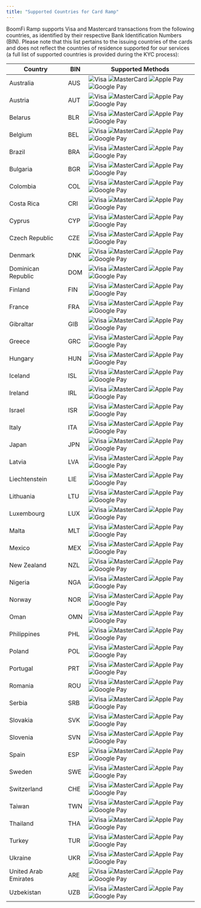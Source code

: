 ```yaml
---
title: "Supported Countries for Card Ramp"
---
```


BoomFi Ramp supports Visa and Mastercard transactions from the following countries, as identified by their respective Bank Identification Numbers (BIN). Please note that this list pertains to the issuing countries of the cards and does not reflect the countries of residence supported for our services (a full list of supported countries is provided during the KYC process):

| Country              | BIN | Supported Methods                                                                                                                                                                                                                                                                                                                                                                                                  |
| -------------------- | --- | ------------------------------------------------------------------------------------------------------------------------------------------------------------------------------------------------------------------------------------------------------------------------------------------------------------------------------------------------------------------------------------------------------------------ |
| Australia            | AUS | ![Visa](/media/docs/writechoiceorg/boomfi/main/media/card-logos/visa-logo.png "Visa") ![MasterCard](/media/docs/writechoiceorg/boomfi/main/media/card-logos/mastercard-logo.png "MasterCard") ![Apple Pay](/media/docs/writechoiceorg/boomfi/main/media/card-logos/apple-pay_logo.svg "Apple Pay") ![Google Pay](/media/docs/writechoiceorg/boomfi/main/media/card-logos/google-pay_logo.svg "Google Pay") |
| Austria              | AUT | ![Visa](/media/docs/writechoiceorg/boomfi/main/media/card-logos/visa-logo.png "Visa") ![MasterCard](/media/docs/writechoiceorg/boomfi/main/media/card-logos/mastercard-logo.png "MasterCard") ![Apple Pay](/media/docs/writechoiceorg/boomfi/main/media/card-logos/apple-pay_logo.svg "Apple Pay") ![Google Pay](/media/docs/writechoiceorg/boomfi/main/media/card-logos/google-pay_logo.svg "Google Pay") |
| Belarus              | BLR | ![Visa](/media/docs/writechoiceorg/boomfi/main/media/card-logos/visa-logo.png "Visa") ![MasterCard](/media/docs/writechoiceorg/boomfi/main/media/card-logos/mastercard-logo.png "MasterCard") ![Apple Pay](/media/docs/writechoiceorg/boomfi/main/media/card-logos/apple-pay_logo.svg "Apple Pay") ![Google Pay](/media/docs/writechoiceorg/boomfi/main/media/card-logos/google-pay_logo.svg "Google Pay") |
| Belgium              | BEL | ![Visa](/media/docs/writechoiceorg/boomfi/main/media/card-logos/visa-logo.png "Visa") ![MasterCard](/media/docs/writechoiceorg/boomfi/main/media/card-logos/mastercard-logo.png "MasterCard") ![Apple Pay](/media/docs/writechoiceorg/boomfi/main/media/card-logos/apple-pay_logo.svg "Apple Pay") ![Google Pay](/media/docs/writechoiceorg/boomfi/main/media/card-logos/google-pay_logo.svg "Google Pay") |
| Brazil               | BRA | ![Visa](/media/docs/writechoiceorg/boomfi/main/media/card-logos/visa-logo.png "Visa") ![MasterCard](/media/docs/writechoiceorg/boomfi/main/media/card-logos/mastercard-logo.png "MasterCard") ![Apple Pay](/media/docs/writechoiceorg/boomfi/main/media/card-logos/apple-pay_logo.svg "Apple Pay") ![Google Pay](/media/docs/writechoiceorg/boomfi/main/media/card-logos/google-pay_logo.svg "Google Pay") |
| Bulgaria             | BGR | ![Visa](/media/docs/writechoiceorg/boomfi/main/media/card-logos/visa-logo.png "Visa") ![MasterCard](/media/docs/writechoiceorg/boomfi/main/media/card-logos/mastercard-logo.png "MasterCard") ![Apple Pay](/media/docs/writechoiceorg/boomfi/main/media/card-logos/apple-pay_logo.svg "Apple Pay") ![Google Pay](/media/docs/writechoiceorg/boomfi/main/media/card-logos/google-pay_logo.svg "Google Pay") |
| Colombia             | COL | ![Visa](/media/docs/writechoiceorg/boomfi/main/media/card-logos/visa-logo.png "Visa") ![MasterCard](/media/docs/writechoiceorg/boomfi/main/media/card-logos/mastercard-logo.png "MasterCard") ![Apple Pay](/media/docs/writechoiceorg/boomfi/main/media/card-logos/apple-pay_logo.svg "Apple Pay") ![Google Pay](/media/docs/writechoiceorg/boomfi/main/media/card-logos/google-pay_logo.svg "Google Pay") |
| Costa Rica           | CRI | ![Visa](/media/docs/writechoiceorg/boomfi/main/media/card-logos/visa-logo.png "Visa") ![MasterCard](/media/docs/writechoiceorg/boomfi/main/media/card-logos/mastercard-logo.png "MasterCard") ![Apple Pay](/media/docs/writechoiceorg/boomfi/main/media/card-logos/apple-pay_logo.svg "Apple Pay") ![Google Pay](/media/docs/writechoiceorg/boomfi/main/media/card-logos/google-pay_logo.svg "Google Pay") |
| Cyprus               | CYP | ![Visa](/media/docs/writechoiceorg/boomfi/main/media/card-logos/visa-logo.png "Visa") ![MasterCard](/media/docs/writechoiceorg/boomfi/main/media/card-logos/mastercard-logo.png "MasterCard") ![Apple Pay](/media/docs/writechoiceorg/boomfi/main/media/card-logos/apple-pay_logo.svg "Apple Pay") ![Google Pay](/media/docs/writechoiceorg/boomfi/main/media/card-logos/google-pay_logo.svg "Google Pay") |
| Czech Republic       | CZE | ![Visa](/media/docs/writechoiceorg/boomfi/main/media/card-logos/visa-logo.png "Visa") ![MasterCard](/media/docs/writechoiceorg/boomfi/main/media/card-logos/mastercard-logo.png "MasterCard") ![Apple Pay](/media/docs/writechoiceorg/boomfi/main/media/card-logos/apple-pay_logo.svg "Apple Pay") ![Google Pay](/media/docs/writechoiceorg/boomfi/main/media/card-logos/google-pay_logo.svg "Google Pay") |
| Denmark              | DNK | ![Visa](/media/docs/writechoiceorg/boomfi/main/media/card-logos/visa-logo.png "Visa") ![MasterCard](/media/docs/writechoiceorg/boomfi/main/media/card-logos/mastercard-logo.png "MasterCard") ![Apple Pay](/media/docs/writechoiceorg/boomfi/main/media/card-logos/apple-pay_logo.svg "Apple Pay") ![Google Pay](/media/docs/writechoiceorg/boomfi/main/media/card-logos/google-pay_logo.svg "Google Pay") |
| Dominican Republic   | DOM | ![Visa](/media/docs/writechoiceorg/boomfi/main/media/card-logos/visa-logo.png "Visa") ![MasterCard](/media/docs/writechoiceorg/boomfi/main/media/card-logos/mastercard-logo.png "MasterCard") ![Apple Pay](/media/docs/writechoiceorg/boomfi/main/media/card-logos/apple-pay_logo.svg "Apple Pay") ![Google Pay](/media/docs/writechoiceorg/boomfi/main/media/card-logos/google-pay_logo.svg "Google Pay") |
| Finland              | FIN | ![Visa](/media/docs/writechoiceorg/boomfi/main/media/card-logos/visa-logo.png "Visa") ![MasterCard](/media/docs/writechoiceorg/boomfi/main/media/card-logos/mastercard-logo.png "MasterCard") ![Apple Pay](/media/docs/writechoiceorg/boomfi/main/media/card-logos/apple-pay_logo.svg "Apple Pay") ![Google Pay](/media/docs/writechoiceorg/boomfi/main/media/card-logos/google-pay_logo.svg "Google Pay") |
| France               | FRA | ![Visa](/media/docs/writechoiceorg/boomfi/main/media/card-logos/visa-logo.png "Visa") ![MasterCard](/media/docs/writechoiceorg/boomfi/main/media/card-logos/mastercard-logo.png "MasterCard") ![Apple Pay](/media/docs/writechoiceorg/boomfi/main/media/card-logos/apple-pay_logo.svg "Apple Pay") ![Google Pay](/media/docs/writechoiceorg/boomfi/main/media/card-logos/google-pay_logo.svg "Google Pay") |
| Gibraltar            | GIB | ![Visa](/media/docs/writechoiceorg/boomfi/main/media/card-logos/visa-logo.png "Visa") ![MasterCard](/media/docs/writechoiceorg/boomfi/main/media/card-logos/mastercard-logo.png "MasterCard") ![Apple Pay](/media/docs/writechoiceorg/boomfi/main/media/card-logos/apple-pay_logo.svg "Apple Pay") ![Google Pay](/media/docs/writechoiceorg/boomfi/main/media/card-logos/google-pay_logo.svg "Google Pay") |
| Greece               | GRC | ![Visa](/media/docs/writechoiceorg/boomfi/main/media/card-logos/visa-logo.png "Visa") ![MasterCard](/media/docs/writechoiceorg/boomfi/main/media/card-logos/mastercard-logo.png "MasterCard") ![Apple Pay](/media/docs/writechoiceorg/boomfi/main/media/card-logos/apple-pay_logo.svg "Apple Pay") ![Google Pay](/media/docs/writechoiceorg/boomfi/main/media/card-logos/google-pay_logo.svg "Google Pay") |
| Hungary              | HUN | ![Visa](/media/docs/writechoiceorg/boomfi/main/media/card-logos/visa-logo.png "Visa") ![MasterCard](/media/docs/writechoiceorg/boomfi/main/media/card-logos/mastercard-logo.png "MasterCard") ![Apple Pay](/media/docs/writechoiceorg/boomfi/main/media/card-logos/apple-pay_logo.svg "Apple Pay") ![Google Pay](/media/docs/writechoiceorg/boomfi/main/media/card-logos/google-pay_logo.svg "Google Pay") |
| Iceland              | ISL | ![Visa](/media/docs/writechoiceorg/boomfi/main/media/card-logos/visa-logo.png "Visa") ![MasterCard](/media/docs/writechoiceorg/boomfi/main/media/card-logos/mastercard-logo.png "MasterCard") ![Apple Pay](/media/docs/writechoiceorg/boomfi/main/media/card-logos/apple-pay_logo.svg "Apple Pay") ![Google Pay](/media/docs/writechoiceorg/boomfi/main/media/card-logos/google-pay_logo.svg "Google Pay") |
| Ireland              | IRL | ![Visa](/media/docs/writechoiceorg/boomfi/main/media/card-logos/visa-logo.png "Visa") ![MasterCard](/media/docs/writechoiceorg/boomfi/main/media/card-logos/mastercard-logo.png "MasterCard") ![Apple Pay](/media/docs/writechoiceorg/boomfi/main/media/card-logos/apple-pay_logo.svg "Apple Pay") ![Google Pay](/media/docs/writechoiceorg/boomfi/main/media/card-logos/google-pay_logo.svg "Google Pay") |
| Israel               | ISR | ![Visa](/media/docs/writechoiceorg/boomfi/main/media/card-logos/visa-logo.png "Visa") ![MasterCard](/media/docs/writechoiceorg/boomfi/main/media/card-logos/mastercard-logo.png "MasterCard") ![Apple Pay](/media/docs/writechoiceorg/boomfi/main/media/card-logos/apple-pay_logo.svg "Apple Pay") ![Google Pay](/media/docs/writechoiceorg/boomfi/main/media/card-logos/google-pay_logo.svg "Google Pay") |
| Italy                | ITA | ![Visa](/media/docs/writechoiceorg/boomfi/main/media/card-logos/visa-logo.png "Visa") ![MasterCard](/media/docs/writechoiceorg/boomfi/main/media/card-logos/mastercard-logo.png "MasterCard") ![Apple Pay](/media/docs/writechoiceorg/boomfi/main/media/card-logos/apple-pay_logo.svg "Apple Pay") ![Google Pay](/media/docs/writechoiceorg/boomfi/main/media/card-logos/google-pay_logo.svg "Google Pay") |
| Japan                | JPN | ![Visa](/media/docs/writechoiceorg/boomfi/main/media/card-logos/visa-logo.png "Visa") ![MasterCard](/media/docs/writechoiceorg/boomfi/main/media/card-logos/mastercard-logo.png "MasterCard") ![Apple Pay](/media/docs/writechoiceorg/boomfi/main/media/card-logos/apple-pay_logo.svg "Apple Pay") ![Google Pay](/media/docs/writechoiceorg/boomfi/main/media/card-logos/google-pay_logo.svg "Google Pay") |
| Latvia               | LVA | ![Visa](/media/docs/writechoiceorg/boomfi/main/media/card-logos/visa-logo.png "Visa") ![MasterCard](/media/docs/writechoiceorg/boomfi/main/media/card-logos/mastercard-logo.png "MasterCard") ![Apple Pay](/media/docs/writechoiceorg/boomfi/main/media/card-logos/apple-pay_logo.svg "Apple Pay") ![Google Pay](/media/docs/writechoiceorg/boomfi/main/media/card-logos/google-pay_logo.svg "Google Pay") |
| Liechtenstein        | LIE | ![Visa](/media/docs/writechoiceorg/boomfi/main/media/card-logos/visa-logo.png "Visa") ![MasterCard](/media/docs/writechoiceorg/boomfi/main/media/card-logos/mastercard-logo.png "MasterCard") ![Apple Pay](/media/docs/writechoiceorg/boomfi/main/media/card-logos/apple-pay_logo.svg "Apple Pay") ![Google Pay](/media/docs/writechoiceorg/boomfi/main/media/card-logos/google-pay_logo.svg "Google Pay") |
| Lithuania            | LTU | ![Visa](/media/docs/writechoiceorg/boomfi/main/media/card-logos/visa-logo.png "Visa") ![MasterCard](/media/docs/writechoiceorg/boomfi/main/media/card-logos/mastercard-logo.png "MasterCard") ![Apple Pay](/media/docs/writechoiceorg/boomfi/main/media/card-logos/apple-pay_logo.svg "Apple Pay") ![Google Pay](/media/docs/writechoiceorg/boomfi/main/media/card-logos/google-pay_logo.svg "Google Pay") |
| Luxembourg           | LUX | ![Visa](/media/docs/writechoiceorg/boomfi/main/media/card-logos/visa-logo.png "Visa") ![MasterCard](/media/docs/writechoiceorg/boomfi/main/media/card-logos/mastercard-logo.png "MasterCard") ![Apple Pay](/media/docs/writechoiceorg/boomfi/main/media/card-logos/apple-pay_logo.svg "Apple Pay") ![Google Pay](/media/docs/writechoiceorg/boomfi/main/media/card-logos/google-pay_logo.svg "Google Pay") |
| Malta                | MLT | ![Visa](/media/docs/writechoiceorg/boomfi/main/media/card-logos/visa-logo.png "Visa") ![MasterCard](/media/docs/writechoiceorg/boomfi/main/media/card-logos/mastercard-logo.png "MasterCard") ![Apple Pay](/media/docs/writechoiceorg/boomfi/main/media/card-logos/apple-pay_logo.svg "Apple Pay") ![Google Pay](/media/docs/writechoiceorg/boomfi/main/media/card-logos/google-pay_logo.svg "Google Pay") |
| Mexico               | MEX | ![Visa](/media/docs/writechoiceorg/boomfi/main/media/card-logos/visa-logo.png "Visa") ![MasterCard](/media/docs/writechoiceorg/boomfi/main/media/card-logos/mastercard-logo.png "MasterCard") ![Apple Pay](/media/docs/writechoiceorg/boomfi/main/media/card-logos/apple-pay_logo.svg "Apple Pay") ![Google Pay](/media/docs/writechoiceorg/boomfi/main/media/card-logos/google-pay_logo.svg "Google Pay") |
| New Zealand          | NZL | ![Visa](/media/docs/writechoiceorg/boomfi/main/media/card-logos/visa-logo.png "Visa") ![MasterCard](/media/docs/writechoiceorg/boomfi/main/media/card-logos/mastercard-logo.png "MasterCard") ![Apple Pay](/media/docs/writechoiceorg/boomfi/main/media/card-logos/apple-pay_logo.svg "Apple Pay") ![Google Pay](/media/docs/writechoiceorg/boomfi/main/media/card-logos/google-pay_logo.svg "Google Pay") |
| Nigeria              | NGA | ![Visa](/media/docs/writechoiceorg/boomfi/main/media/card-logos/visa-logo.png "Visa") ![MasterCard](/media/docs/writechoiceorg/boomfi/main/media/card-logos/mastercard-logo.png "MasterCard") ![Apple Pay](/media/docs/writechoiceorg/boomfi/main/media/card-logos/apple-pay_logo.svg "Apple Pay") ![Google Pay](/media/docs/writechoiceorg/boomfi/main/media/card-logos/google-pay_logo.svg "Google Pay") |
| Norway               | NOR | ![Visa](/media/docs/writechoiceorg/boomfi/main/media/card-logos/visa-logo.png "Visa") ![MasterCard](/media/docs/writechoiceorg/boomfi/main/media/card-logos/mastercard-logo.png "MasterCard") ![Apple Pay](/media/docs/writechoiceorg/boomfi/main/media/card-logos/apple-pay_logo.svg "Apple Pay") ![Google Pay](/media/docs/writechoiceorg/boomfi/main/media/card-logos/google-pay_logo.svg "Google Pay") |
| Oman                 | OMN | ![Visa](/media/docs/writechoiceorg/boomfi/main/media/card-logos/visa-logo.png "Visa") ![MasterCard](/media/docs/writechoiceorg/boomfi/main/media/card-logos/mastercard-logo.png "MasterCard") ![Apple Pay](/media/docs/writechoiceorg/boomfi/main/media/card-logos/apple-pay_logo.svg "Apple Pay") ![Google Pay](/media/docs/writechoiceorg/boomfi/main/media/card-logos/google-pay_logo.svg "Google Pay") |
| Philippines          | PHL | ![Visa](/media/docs/writechoiceorg/boomfi/main/media/card-logos/visa-logo.png "Visa") ![MasterCard](/media/docs/writechoiceorg/boomfi/main/media/card-logos/mastercard-logo.png "MasterCard") ![Apple Pay](/media/docs/writechoiceorg/boomfi/main/media/card-logos/apple-pay_logo.svg "Apple Pay") ![Google Pay](/media/docs/writechoiceorg/boomfi/main/media/card-logos/google-pay_logo.svg "Google Pay") |
| Poland               | POL | ![Visa](/media/docs/writechoiceorg/boomfi/main/media/card-logos/visa-logo.png "Visa") ![MasterCard](/media/docs/writechoiceorg/boomfi/main/media/card-logos/mastercard-logo.png "MasterCard") ![Apple Pay](/media/docs/writechoiceorg/boomfi/main/media/card-logos/apple-pay_logo.svg "Apple Pay") ![Google Pay](/media/docs/writechoiceorg/boomfi/main/media/card-logos/google-pay_logo.svg "Google Pay") |
| Portugal             | PRT | ![Visa](/media/docs/writechoiceorg/boomfi/main/media/card-logos/visa-logo.png "Visa") ![MasterCard](/media/docs/writechoiceorg/boomfi/main/media/card-logos/mastercard-logo.png "MasterCard") ![Apple Pay](/media/docs/writechoiceorg/boomfi/main/media/card-logos/apple-pay_logo.svg "Apple Pay") ![Google Pay](/media/docs/writechoiceorg/boomfi/main/media/card-logos/google-pay_logo.svg "Google Pay") |
| Romania              | ROU | ![Visa](/media/docs/writechoiceorg/boomfi/main/media/card-logos/visa-logo.png "Visa") ![MasterCard](/media/docs/writechoiceorg/boomfi/main/media/card-logos/mastercard-logo.png "MasterCard") ![Apple Pay](/media/docs/writechoiceorg/boomfi/main/media/card-logos/apple-pay_logo.svg "Apple Pay") ![Google Pay](/media/docs/writechoiceorg/boomfi/main/media/card-logos/google-pay_logo.svg "Google Pay") |
| Serbia               | SRB | ![Visa](/media/docs/writechoiceorg/boomfi/main/media/card-logos/visa-logo.png "Visa") ![MasterCard](/media/docs/writechoiceorg/boomfi/main/media/card-logos/mastercard-logo.png "MasterCard") ![Apple Pay](/media/docs/writechoiceorg/boomfi/main/media/card-logos/apple-pay_logo.svg "Apple Pay") ![Google Pay](/media/docs/writechoiceorg/boomfi/main/media/card-logos/google-pay_logo.svg "Google Pay") |
| Slovakia             | SVK | ![Visa](/media/docs/writechoiceorg/boomfi/main/media/card-logos/visa-logo.png "Visa") ![MasterCard](/media/docs/writechoiceorg/boomfi/main/media/card-logos/mastercard-logo.png "MasterCard") ![Apple Pay](/media/docs/writechoiceorg/boomfi/main/media/card-logos/apple-pay_logo.svg "Apple Pay") ![Google Pay](/media/docs/writechoiceorg/boomfi/main/media/card-logos/google-pay_logo.svg "Google Pay") |
| Slovenia             | SVN | ![Visa](/media/docs/writechoiceorg/boomfi/main/media/card-logos/visa-logo.png "Visa") ![MasterCard](/media/docs/writechoiceorg/boomfi/main/media/card-logos/mastercard-logo.png "MasterCard") ![Apple Pay](/media/docs/writechoiceorg/boomfi/main/media/card-logos/apple-pay_logo.svg "Apple Pay") ![Google Pay](/media/docs/writechoiceorg/boomfi/main/media/card-logos/google-pay_logo.svg "Google Pay") |
| Spain                | ESP | ![Visa](/media/docs/writechoiceorg/boomfi/main/media/card-logos/visa-logo.png "Visa") ![MasterCard](/media/docs/writechoiceorg/boomfi/main/media/card-logos/mastercard-logo.png "MasterCard") ![Apple Pay](/media/docs/writechoiceorg/boomfi/main/media/card-logos/apple-pay_logo.svg "Apple Pay") ![Google Pay](/media/docs/writechoiceorg/boomfi/main/media/card-logos/google-pay_logo.svg "Google Pay") |
| Sweden               | SWE | ![Visa](/media/docs/writechoiceorg/boomfi/main/media/card-logos/visa-logo.png "Visa") ![MasterCard](/media/docs/writechoiceorg/boomfi/main/media/card-logos/mastercard-logo.png "MasterCard") ![Apple Pay](/media/docs/writechoiceorg/boomfi/main/media/card-logos/apple-pay_logo.svg "Apple Pay") ![Google Pay](/media/docs/writechoiceorg/boomfi/main/media/card-logos/google-pay_logo.svg "Google Pay") |
| Switzerland          | CHE | ![Visa](/media/docs/writechoiceorg/boomfi/main/media/card-logos/visa-logo.png "Visa") ![MasterCard](/media/docs/writechoiceorg/boomfi/main/media/card-logos/mastercard-logo.png "MasterCard") ![Apple Pay](/media/docs/writechoiceorg/boomfi/main/media/card-logos/apple-pay_logo.svg "Apple Pay") ![Google Pay](/media/docs/writechoiceorg/boomfi/main/media/card-logos/google-pay_logo.svg "Google Pay") |
| Taiwan               | TWN | ![Visa](/media/docs/writechoiceorg/boomfi/main/media/card-logos/visa-logo.png "Visa") ![MasterCard](/media/docs/writechoiceorg/boomfi/main/media/card-logos/mastercard-logo.png "MasterCard") ![Apple Pay](/media/docs/writechoiceorg/boomfi/main/media/card-logos/apple-pay_logo.svg "Apple Pay") ![Google Pay](/media/docs/writechoiceorg/boomfi/main/media/card-logos/google-pay_logo.svg "Google Pay") |
| Thailand             | THA | ![Visa](/media/docs/writechoiceorg/boomfi/main/media/card-logos/visa-logo.png "Visa") ![MasterCard](/media/docs/writechoiceorg/boomfi/main/media/card-logos/mastercard-logo.png "MasterCard") ![Apple Pay](/media/docs/writechoiceorg/boomfi/main/media/card-logos/apple-pay_logo.svg "Apple Pay") ![Google Pay](/media/docs/writechoiceorg/boomfi/main/media/card-logos/google-pay_logo.svg "Google Pay") |
| Turkey               | TUR | ![Visa](/media/docs/writechoiceorg/boomfi/main/media/card-logos/visa-logo.png "Visa") ![MasterCard](/media/docs/writechoiceorg/boomfi/main/media/card-logos/mastercard-logo.png "MasterCard") ![Apple Pay](/media/docs/writechoiceorg/boomfi/main/media/card-logos/apple-pay_logo.svg "Apple Pay") ![Google Pay](/media/docs/writechoiceorg/boomfi/main/media/card-logos/google-pay_logo.svg "Google Pay") |
| Ukraine              | UKR | ![Visa](/media/docs/writechoiceorg/boomfi/main/media/card-logos/visa-logo.png "Visa") ![MasterCard](/media/docs/writechoiceorg/boomfi/main/media/card-logos/mastercard-logo.png "MasterCard") ![Apple Pay](/media/docs/writechoiceorg/boomfi/main/media/card-logos/apple-pay_logo.svg "Apple Pay") ![Google Pay](/media/docs/writechoiceorg/boomfi/main/media/card-logos/google-pay_logo.svg "Google Pay") |
| United Arab Emirates | ARE | ![Visa](/media/docs/writechoiceorg/boomfi/main/media/card-logos/visa-logo.png "Visa") ![MasterCard](/media/docs/writechoiceorg/boomfi/main/media/card-logos/mastercard-logo.png "MasterCard") ![Apple Pay](/media/docs/writechoiceorg/boomfi/main/media/card-logos/apple-pay_logo.svg "Apple Pay") ![Google Pay](/media/docs/writechoiceorg/boomfi/main/media/card-logos/google-pay_logo.svg "Google Pay") |
| Uzbekistan           | UZB | ![Visa](/media/docs/writechoiceorg/boomfi/main/media/card-logos/visa-logo.png "Visa") ![MasterCard](/media/docs/writechoiceorg/boomfi/main/media/card-logos/mastercard-logo.png "MasterCard") ![Apple Pay](/media/docs/writechoiceorg/boomfi/main/media/card-logos/apple-pay_logo.svg "Apple Pay") ![Google Pay](/media/docs/writechoiceorg/boomfi/main/media/card-logos/google-pay_logo.svg "Google Pay") |
